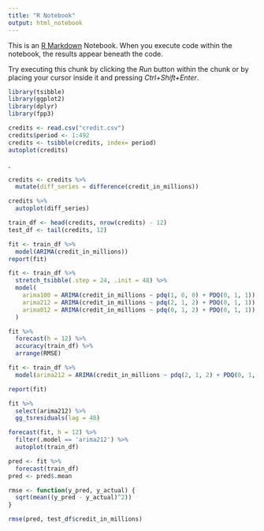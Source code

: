 ---
title: "R Notebook"
output: html_notebook
---

This is an [R Markdown](http://rmarkdown.rstudio.com) Notebook. When you execute code within the notebook, the results appear beneath the code. 

Try executing this chunk by clicking the *Run* button within the chunk or by placing your cursor inside it and pressing *Ctrl+Shift+Enter*. 
```{r}
library(tsibble)
library(ggplot2)
library(dplyr)
library(fpp3)
```


```{r}
credits <- read.csv("credit.csv")
credits$period <- 1:492
credits <- tsibble(credits, index= period)
autoplot(credits)
```

.
```{r}
credits <- credits %>%
  mutate(diff_series = difference(credit_in_millions))

credits %>%
  autoplot(diff_series)

```
```{r}
train_df <- head(credits, nrow(credits) - 12)
test_df <- tail(credits, 12)
```

```{r}
fit <- train_df %>%
  model(ARIMA(credit_in_millions))
report(fit)

fit <- train_df %>%
  stretch_tsibble(.step = 24, .init = 48) %>%
  model(
    arima100 = ARIMA(credit_in_millions ~ pdq(1, 0, 0) + PDQ(0, 1, 1)),
    arima212 = ARIMA(credit_in_millions ~ pdq(2, 1, 2) + PDQ(0, 1, 1)),
    arima012 = ARIMA(credit_in_millions ~ pdq(0, 1, 2) + PDQ(0, 1, 1))
  )

fit %>%
  forecast(h = 12) %>%
  accuracy(train_df) %>%
  arrange(RMSE)
```

```{r}
fit <- train_df %>% 
  model(arima212 = ARIMA(credit_in_millions ~ pdq(2, 1, 2) + PDQ(0, 1, 1)))

report(fit)
```

```{r}
fit %>%
  select(arima212) %>%
  gg_tsresiduals(lag = 48)
```

```{r}
forecast(fit, h = 12) %>%
  filter(.model == 'arima212') %>%
  autoplot(train_df)
```

```{r}
pred <- fit %>%
  forecast(train_df)
pred <- pred$.mean
```

```{r}
rmse <- function(y_pred, y_actual) {
  sqrt(mean((y_pred - y_actual)^2))
}
```

```{r}
rmse(pred, test_df$credit_in_millions)
```

